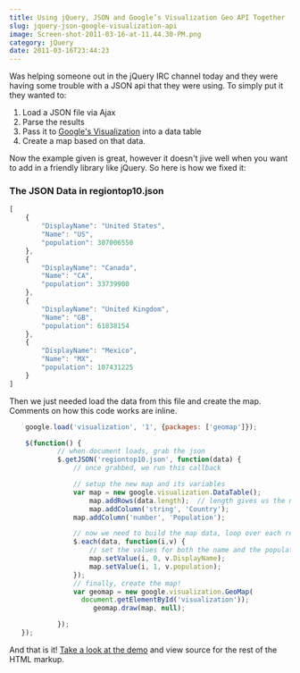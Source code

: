```yaml
---
title: Using jQuery, JSON and Google’s Visualization Geo API Together
slug: jquery-json-google-visualization-api
image: Screen-shot-2011-03-16-at-11.44.30-PM.png
category: jQuery
date: 2011-03-16T23:44:23
---
```


Was helping someone out in the jQuery IRC channel today and they were having some trouble with a JSON api that they were using. To simply put it they wanted to:
<ol>
	<li>Load a JSON file via Ajax</li>
	<li>Parse the results</li>
	<li>Pass it to <a href="http://code.google.com/apis/ajax/playground/?type=visualization#geo_map" target="_blank">Google's Visualization</a> into a data table</li>
	<li>Create a map based on that data.</li>
</ol>
Now the example given is great, however it doesn't jive well when you want to add in a friendly library like jQuery. So here is how we fixed it:<!--more-->
<h3>The JSON Data in regiontop10.json</h3>

```js
[
    {
        "DisplayName": "United States",
        "Name": "US",
        "population": 307006550
    },
    {
        "DisplayName": "Canada",
        "Name": "CA",
        "population": 33739900
    },
    {
        "DisplayName": "United Kingdom",
        "Name": "GB",
        "population": 61838154
    },
    {
        "DisplayName": "Mexico",
        "Name": "MX",
        "population": 107431225
    }
]
```
Then we just needed load the data from this file and create the map. Comments on how this code works are inline.

```js
    google.load('visualization', '1', {packages: ['geomap']});

    $(function() {
    		// when document loads, grab the json
			$.getJSON('regiontop10.json', function(data) {
				// once grabbed, we run this callback

				// setup the new map and its variables
				var map = new google.visualization.DataTable();
					map.addRows(data.length);  // length gives us the number of results in our returned data
					map.addColumn('string', 'Country');
	      		map.addColumn('number', 'Population');

				// now we need to build the map data, loop over each result
				$.each(data, function(i,v) {
					// set the values for both the name and the population
					map.setValue(i, 0, v.DisplayName);
					map.setValue(i, 1, v.population);
				});
				// finally, create the map!
				var geomap = new google.visualization.GeoMap(
		          document.getElementById('visualization'));
		     		 geomap.draw(map, null);

			});
   });
```
And that is it! <a href="http://wesbos.com/demos/google-geo-map-visualization/">Take a look at the demo</a> and view source for the rest of the HTML markup.